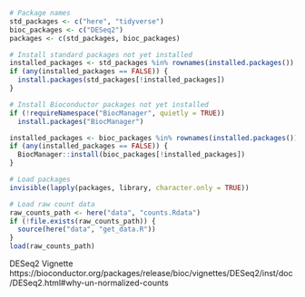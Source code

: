 ```r
# Package names
std_packages <- c("here", "tidyverse")
bioc_packages <- c("DESeq2")
packages <- c(std_packages, bioc_packages)

# Install standard packages not yet installed
installed_packages <- std_packages %in% rownames(installed.packages())
if (any(installed_packages == FALSE)) {
  install.packages(std_packages[!installed_packages])
}

# Install Bioconductor packages not yet installed
if (!requireNamespace("BiocManager", quietly = TRUE))
  install.packages("BiocManager")

installed_packages <- bioc_packages %in% rownames(installed.packages())
if (any(installed_packages == FALSE)) {
  BiocManager::install(bioc_packages[!installed_packages])
}

# Load packages
invisible(lapply(packages, library, character.only = TRUE))
```


```r
# Load raw count data
raw_counts_path <- here("data", "counts.Rdata")
if (!file.exists(raw_counts_path)) {
  source(here("data", "get_data.R"))
}
load(raw_counts_path)
```

DESeq2 Vignette
https://bioconductor.org/packages/release/bioc/vignettes/DESeq2/inst/doc/DESeq2.html#why-un-normalized-counts


